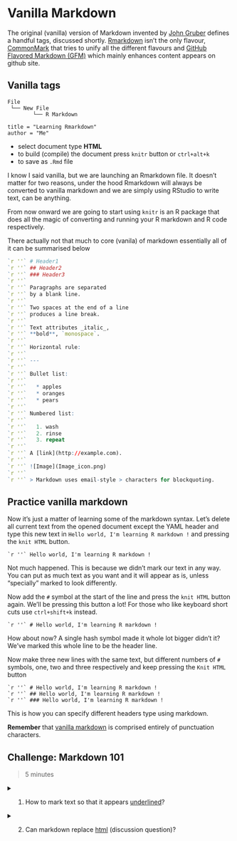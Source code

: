 <!--
https://stackoverflow.com/questions/35459166/embed-rmarkdown-with-rmarkdown-without-knitr-evaluation
-->

# Vanilla Markdown

The original (vanilla) version of Markdown invented by [John Gruber](https://en.wikipedia.org/wiki/Markdown) defines a handful tags, discussed shortly. [Rmarkdown](https://rmarkdown.rstudio.com/) isn't the only flavour, [CommonMark](http://commonmark.org/) that tries to unify all the different flavours and [GitHub Flavored Markdown (GFM)](https://guides.github.com/features/mastering-markdown/) which mainly enhances content appears on github site.

## Vanilla tags

```
File
 └── New File
        └── R Markdown

title = "Learning Rmarkdown"
author = "Me"
```

- select document type **HTML**
- to build (compile) the document press `knitr` button or `ctrl+alt+k`
- to save as `.Rmd` file

I know I said vanilla, but we are launching an Rmarkdown file. It doesn't matter for two reasons, under the hood Rmarkdown will always be converted to vanilla markdown and we are simply using RStudio to write text, can be anything.

From now onward we are going to start using `knitr` is an R package that does all the magic of converting and running your R markdown and R code respectively.

There actually not that much to core (vanila) of markdown essentially all of it can be summarised below

```r
`r ''` # Header1
`r ''` ## Header2
`r ''` ### Header3
`r ''`
`r ''` Paragraphs are separated
`r ''` by a blank line.
`r ''`
`r ''` Two spaces at the end of a line
`r ''` produces a line break.
`r ''`
`r ''` Text attributes _italic_,
`r ''` **bold**, `monospace`.
`r ''`
`r ''` Horizontal rule:
`r ''`
`r ''` ---
`r ''`
`r ''` Bullet list:
`r ''`
`r ''`   * apples
`r ''`   * oranges
`r ''`   * pears
`r ''`
`r ''` Numbered list:
`r ''`
`r ''`   1. wash
`r ''`   2. rinse
`r ''`   3. repeat
`r ''`
`r ''` A [link](http://example.com).
`r ''`
`r ''` ![Image](Image_icon.png)
`r ''`
`r ''` > Markdown uses email-style > characters for blockquoting.
```

## Practice vanilla markdown

Now it's just a matter of learning some of the markdown syntax. Let's delete all current text from the opened document except the YAML header and type this new text in `Hello world, I'm learning R markdown !` and pressing the `knit HTML` button.

```
`r ''` Hello world, I'm learning R markdown !
```

Not much happened. This is because we didn't mark our text in any way. You can put as much text as you want and it will appear as is, unless "specially" marked to look differently.

Now add the `#` symbol at the start of the line and press the `knit HTML` button again. We'll be pressing this button a lot! For those who like keyboard short cuts use `ctrl+shift+k` instead.

```
`r ''` # Hello world, I'm learning R markdown !
```

How about now? A single hash symbol made it whole lot bigger didn't it? We've marked this whole line to be the header line.

Now make three new lines with the same text, but different numbers of `#` symbols, one, two and three respectively and keep pressing the `Knit HTML` button

```
`r ''` # Hello world, I'm learning R markdown !
`r ''` ## Hello world, I'm learning R markdown !
`r ''` ### Hello world, I'm learning R markdown !
```

This is how you can specify different headers type using markdown.

**Remember** that [vanilla markdown](https://daringfireball.net/projects/markdown/syntax) is comprised entirely of punctuation characters.

## Challenge: Markdown 101 {.exercise}

> 5 minutes

<details>
  <summary>
    1. How to mark text so that it appears <u>underlined</u>?
  </summary>
  [answer link](https://softwareengineering.stackexchange.com/questions/207727/why-there-is-no-markdown-for-underline)
</details>

<details>
  <summary>
    2. Can markdown replace [html](https://en.wikipedia.org/wiki/HTML) (discussion question)?
  </summary>
  It has replaced html and latex in documention and communication of results. My feeling is that data science ecosystem heavily rotates around markdown. But html, pdf and latex in this context are simply communication and sharing medium.
  On would not want to replace html + css for large website project
</details>

